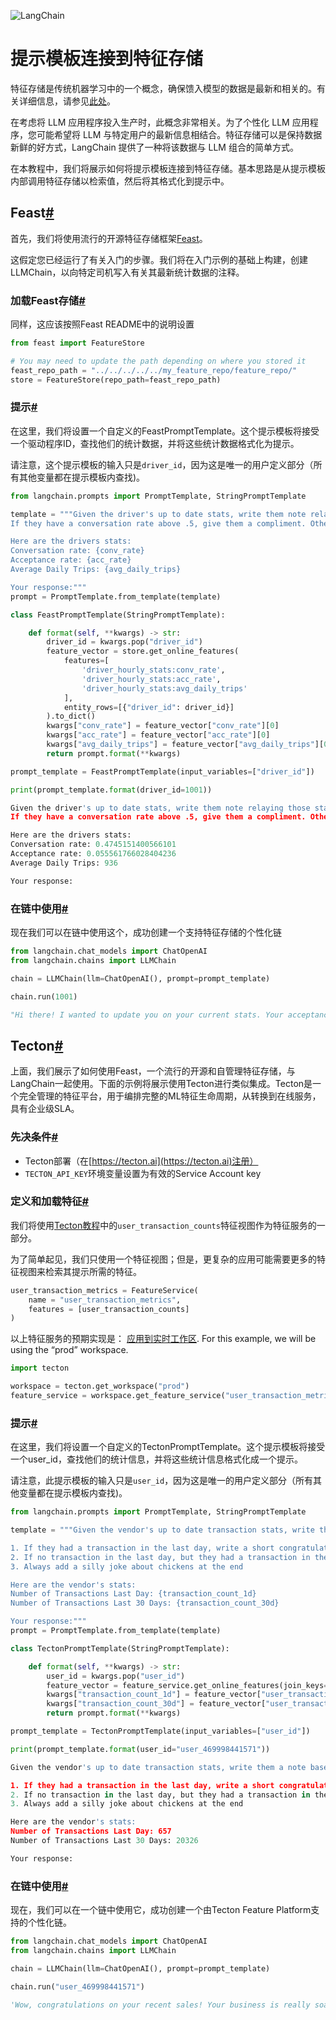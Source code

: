 

<Head>
  <script>
    {
      `(function() {
         var _hmt = _hmt || [];
(function() {
  var hm = document.createElement("script");
  hm.src = "https://hm.baidu.com/hm.js?e60fb290e204e04c5cb6f79b0ac1e697";
  var s = document.getElementsByTagName("script")[0]; 
  s.parentNode.insertBefore(hm, s);
})();
       })();`
    }
  </script>
</Head>

![LangChain](https://pica.zhimg.com/50/v2-56e8bbb52aa271012541c1fe1ceb11a2_r.gif)



提示模板连接到特征存储
===============

特征存储是传统机器学习中的一个概念，确保馈入模型的数据是最新和相关的。有关详细信息，请参见[此处](https://www.tecton.ai/blog/what-is-a-feature-store/)。

在考虑将 LLM 应用程序投入生产时，此概念非常相关。为了个性化 LLM 应用程序，您可能希望将 LLM 与特定用户的最新信息相结合。特征存储可以是保持数据新鲜的好方式，LangChain 提供了一种将该数据与 LLM 组合的简单方式。

在本教程中，我们将展示如何将提示模板连接到特征存储。基本思路是从提示模板内部调用特征存储以检索值，然后将其格式化到提示中。

Feast[#](#feast "此标题的永久链接")
---------------------------

首先，我们将使用流行的开源特征存储框架[Feast](https://github.com/feast-dev/feast)。

这假定您已经运行了有关入门的步骤。我们将在入门示例的基础上构建，创建 LLMChain，以向特定司机写入有关其最新统计数据的注释。

### 加载Feast存储[#](#load-feast-store "这个标题的永久链接")

同样，这应该按照Feast README中的说明设置

```python
from feast import FeatureStore

# You may need to update the path depending on where you stored it
feast_repo_path = "../../../../../my_feature_repo/feature_repo/"
store = FeatureStore(repo_path=feast_repo_path)

```

### 提示[#](#prompts "这个标题的永久链接")

在这里，我们将设置一个自定义的FeastPromptTemplate。这个提示模板将接受一个驱动程序ID，查找他们的统计数据，并将这些统计数据格式化为提示。

请注意，这个提示模板的输入只是`driver_id`，因为这是唯一的用户定义部分（所有其他变量都在提示模板内查找)。

```python
from langchain.prompts import PromptTemplate, StringPromptTemplate

```

```python
template = """Given the driver's up to date stats, write them note relaying those stats to them.
If they have a conversation rate above .5, give them a compliment. Otherwise, make a silly joke about chickens at the end to make them feel better

Here are the drivers stats:
Conversation rate: {conv_rate}
Acceptance rate: {acc_rate}
Average Daily Trips: {avg_daily_trips}

Your response:"""
prompt = PromptTemplate.from_template(template)

```

```python
class FeastPromptTemplate(StringPromptTemplate):

    def format(self, **kwargs) -> str:
        driver_id = kwargs.pop("driver_id")
        feature_vector = store.get_online_features(
            features=[
                'driver_hourly_stats:conv_rate',
                'driver_hourly_stats:acc_rate',
                'driver_hourly_stats:avg_daily_trips'
            ],
            entity_rows=[{"driver_id": driver_id}]
        ).to_dict()
        kwargs["conv_rate"] = feature_vector["conv_rate"][0]
        kwargs["acc_rate"] = feature_vector["acc_rate"][0]
        kwargs["avg_daily_trips"] = feature_vector["avg_daily_trips"][0]
        return prompt.format(**kwargs)

```

```python
prompt_template = FeastPromptTemplate(input_variables=["driver_id"])

```

```python
print(prompt_template.format(driver_id=1001))

```

```python
Given the driver's up to date stats, write them note relaying those stats to them.
If they have a conversation rate above .5, give them a compliment. Otherwise, make a silly joke about chickens at the end to make them feel better

Here are the drivers stats:
Conversation rate: 0.4745151400566101
Acceptance rate: 0.055561766028404236
Average Daily Trips: 936

Your response:

```

### 在链中使用[#](#use-in-a-chain "这个标题的永久链接")

现在我们可以在链中使用这个，成功创建一个支持特征存储的个性化链

```python
from langchain.chat_models import ChatOpenAI
from langchain.chains import LLMChain

```

```python
chain = LLMChain(llm=ChatOpenAI(), prompt=prompt_template)

```

```python
chain.run(1001)

```

```python
"Hi there! I wanted to update you on your current stats. Your acceptance rate is 0.055561766028404236 and your average daily trips are 936. While your conversation rate is currently 0.4745151400566101, I have no doubt that with a little extra effort, you'll be able to exceed that .5 mark! Keep up the great work! And remember, even chickens can't always cross the road, but they still give it their best shot."

```

Tecton[#](#tecton "这个标题的永久链接")
------------------------------

上面，我们展示了如何使用Feast，一个流行的开源和自管理特征存储，与LangChain一起使用。下面的示例将展示使用Tecton进行类似集成。Tecton是一个完全管理的特征平台，用于编排完整的ML特征生命周期，从转换到在线服务，具有企业级SLA。

### 先决条件[#](#prerequisites "Permalink to this headline")

* Tecton部署（在[https://tecton.ai](https://tecton.ai)注册）
* `TECTON_API_KEY`环境变量设置为有效的Service Account key

### 定义和加载特征[#](#define-and-load-features "Permalink to this headline")

我们将使用[Tecton教程](https://docs.tecton.ai/docs/tutorials/tecton-fundamentals)中的`user_transaction_counts`特征视图作为特征服务的一部分。

为了简单起见，我们只使用一个特征视图；但是，更复杂的应用可能需要更多的特征视图来检索其提示所需的特征。
```python
user_transaction_metrics = FeatureService(
    name = "user_transaction_metrics",
    features = [user_transaction_counts]
)

```

以上特征服务的预期实现是： [应用到实时工作区](https://docs.tecton.ai/docs/applying-feature-repository-changes-to-a-workspace). For this example, we will be using the “prod” workspace.

```python
import tecton

workspace = tecton.get_workspace("prod")
feature_service = workspace.get_feature_service("user_transaction_metrics")

```

### 提示[#](#id1 "Permalink to this headline")

在这里，我们将设置一个自定义的TectonPromptTemplate。这个提示模板将接受一个user_id，查找他们的统计信息，并将这些统计信息格式化成一个提示。

请注意，此提示模板的输入只是`user_id`，因为这是唯一的用户定义部分（所有其他变量都在提示模板内查找)。

```python
from langchain.prompts import PromptTemplate, StringPromptTemplate

```

```python
template = """Given the vendor's up to date transaction stats, write them a note based on the following rules:

1. If they had a transaction in the last day, write a short congratulations message on their recent sales
2. If no transaction in the last day, but they had a transaction in the last 30 days, playfully encourage them to sell more.
3. Always add a silly joke about chickens at the end

Here are the vendor's stats:
Number of Transactions Last Day: {transaction_count_1d}
Number of Transactions Last 30 Days: {transaction_count_30d}

Your response:"""
prompt = PromptTemplate.from_template(template)

```

```python
class TectonPromptTemplate(StringPromptTemplate):

    def format(self, **kwargs) -> str:
        user_id = kwargs.pop("user_id")
        feature_vector = feature_service.get_online_features(join_keys={"user_id": user_id}).to_dict()
        kwargs["transaction_count_1d"] = feature_vector["user_transaction_counts.transaction_count_1d_1d"]
        kwargs["transaction_count_30d"] = feature_vector["user_transaction_counts.transaction_count_30d_1d"]
        return prompt.format(**kwargs)

```

```python
prompt_template = TectonPromptTemplate(input_variables=["user_id"])

```

```python
print(prompt_template.format(user_id="user_469998441571"))

```

```python
Given the vendor's up to date transaction stats, write them a note based on the following rules:

1. If they had a transaction in the last day, write a short congratulations message on their recent sales
2. If no transaction in the last day, but they had a transaction in the last 30 days, playfully encourage them to sell more.
3. Always add a silly joke about chickens at the end

Here are the vendor's stats:
Number of Transactions Last Day: 657
Number of Transactions Last 30 Days: 20326

Your response:

```

### 在链中使用[#](#id2 "Permalink to this headline")

现在，我们可以在一个链中使用它，成功创建一个由Tecton Feature Platform支持的个性化链。

```python
from langchain.chat_models import ChatOpenAI
from langchain.chains import LLMChain

```

```python
chain = LLMChain(llm=ChatOpenAI(), prompt=prompt_template)

```

```python
chain.run("user_469998441571")

```

```python
'Wow, congratulations on your recent sales! Your business is really soaring like a chicken on a hot air balloon! Keep up the great work!'

```

